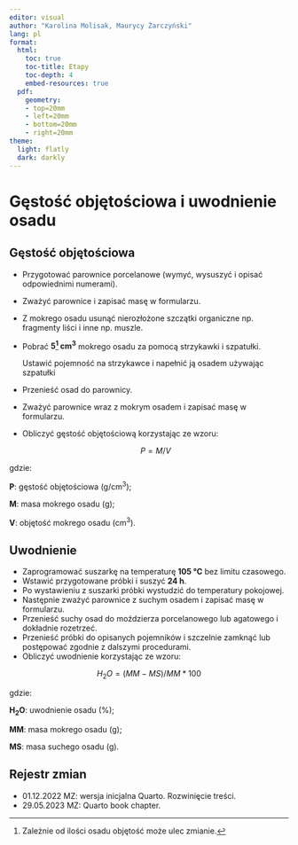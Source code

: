 ```yaml
---
editor: visual
author: "Karolina Molisak, Maurycy Żarczyński"
lang: pl
format:
  html:
    toc: true
    toc-title: Etapy
    toc-depth: 4
    embed-resources: true
  pdf:
    geometry: 
    - top=20mm
    - left=20mm
    - bottom=20mm
    - right=20mm
theme:
  light: flatly
  dark: darkly
---
```


# Gęstość objętościowa i uwodnienie osadu

## Gęstość objętościowa

-   Przygotować parownice porcelanowe (wymyć, wysuszyć i opisać odpowiednimi numerami).

-   Zważyć parownice i zapisać masę w formularzu.

-   Z mokrego osadu usunąć nierozłożone szczątki organiczne np. fragmenty liści i inne np. muszle.

-   Pobrać **5[^water-content_bulk-density_pl-1] cm^3^** mokrego osadu za pomocą strzykawki i szpatułki.

    Ustawić pojemność na strzykawce i napełnić ją osadem używając szpatułki

-   Przenieść osad do parownicy.

-   Zważyć parownice wraz z mokrym osadem i zapisać masę w formularzu.

-   Obliczyć gęstość objętościową korzystając ze wzoru:

    $$
    P = M / V
    $$

[^water-content_bulk-density_pl-1]: Zależnie od ilości osadu objętość może ulec zmianie.

gdzie:

**P**: gęstość objętościowa (g/cm^3^);

**M**: masa mokrego osadu (g);

**V**: objętość mokrego osadu (cm^3^).

## Uwodnienie

-   Zaprogramować suszarkę na temperaturę **105 °C** bez limitu czasowego.
-   Wstawić przygotowane próbki i suszyć **24 h**.
-   Po wystawieniu z suszarki próbki wystudzić do temperatury pokojowej.
-   Następnie zważyć parownice z suchym osadem i zapisać masę w formularzu.
-   Przenieść suchy osad do moździerza porcelanowego lub agatowego i dokładnie rozetrzeć.
-   Przenieść próbki do opisanych pojemników i szczelnie zamknąć lub postępować zgodnie z dalszymi procedurami.
-   Obliczyć uwodnienie korzystając ze wzoru:

$$H_2O = (MM - MS) / MM * 100$$

gdzie:

**H~2~O**: uwodnienie osadu (%);

**MM**: masa mokrego osadu (g);

**MS**: masa suchego osadu (g).

## Rejestr zmian

-   01.12.2022 MZ: wersja inicjalna Quarto. Rozwinięcie treści.
-   29.05.2023 MZ: Quarto book chapter.

